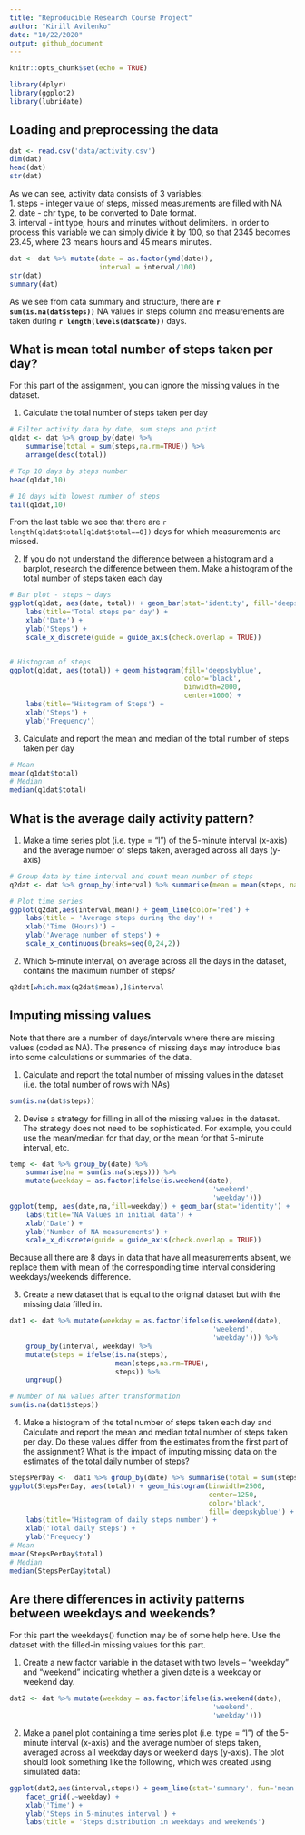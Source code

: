 ```yaml
---
title: "Reproducible Research Course Project"
author: "Kirill Avilenko"
date: "10/22/2020"
output: github_document
---
```


```r
knitr::opts_chunk$set(echo = TRUE)

library(dplyr)
library(ggplot2)
library(lubridate)
```

## Loading and preprocessing the data
```r
dat <- read.csv('data/activity.csv')
dim(dat)
head(dat)
str(dat)
```

As we can see, activity data consists of 3 variables:  
1. steps - integer value of steps, missed measurements are filled with NA  
2. date - chr type, to be converted to Date format.  
3. interval - int type, hours and minutes without delimiters. In order to 
process this variable we can simply divide it by 100, so that 2345 becomes 23.45,
where 23 means hours and 45 means minutes.  

```r
dat <- dat %>% mutate(date = as.factor(ymd(date)),
                      interval = interval/100)
str(dat)
summary(dat)
```

As we see from data summary and structure, there are **`r sum(is.na(dat$steps))`** NA values in steps
column and measurements are taken during **`r length(levels(dat$date))`** days.

## What is mean total number of steps taken per day?
For this part of the assignment, you can ignore the missing values in the dataset.  

1. Calculate the total number of steps taken per day
```r
# Filter activity data by date, sum steps and print 
q1dat <- dat %>% group_by(date) %>% 
    summarise(total = sum(steps,na.rm=TRUE)) %>%
    arrange(desc(total))

# Top 10 days by steps number
head(q1dat,10)

# 10 days with lowest number of steps
tail(q1dat,10)
```

From the last table we see that there are `r length(q1dat$total[q1dat$total==0])`
days for which measurements are missed.

2. If you do not understand the difference between a histogram and a barplot, research the difference between them. Make a histogram of the total number of steps taken each day

```r
# Bar plot - steps ~ days
ggplot(q1dat, aes(date, total)) + geom_bar(stat='identity', fill='deepskyblue') +
    labs(title='Total steps per day') +
    xlab('Date') +
    ylab('Steps') + 
    scale_x_discrete(guide = guide_axis(check.overlap = TRUE))


# Histogram of steps
ggplot(q1dat, aes(total)) + geom_histogram(fill='deepskyblue',
                                           color='black',
                                           binwidth=2000,
                                           center=1000) +
    labs(title='Histogram of Steps') +
    xlab('Steps') +
    ylab('Frequency')
```

3. Calculate and report the mean and median of the total number of steps taken per day

```r
# Mean
mean(q1dat$total)
# Median
median(q1dat$total)
```

## What is the average daily activity pattern?

1. Make a time series plot (i.e. type = "l") of the 5-minute interval (x-axis) and the average number of steps taken, averaged across all days (y-axis)
```r
# Group data by time interval and count mean number of steps
q2dat <- dat %>% group_by(interval) %>% summarise(mean = mean(steps, na.rm=TRUE))

# Plot time series
ggplot(q2dat,aes(interval,mean)) + geom_line(color='red') + 
    labs(title = 'Average steps during the day') +
    xlab('Time (Hours)') + 
    ylab('Average number of steps') +
    scale_x_continuous(breaks=seq(0,24,2))
```

2. Which 5-minute interval, on average across all the days in the dataset, 
contains the maximum number of steps?
```r
q2dat[which.max(q2dat$mean),]$interval
```

## Imputing missing values

Note that there are a number of days/intervals where there are missing values (coded as NA). The presence of missing days may introduce bias into some calculations or summaries of the data.

1. Calculate and report the total number of missing values in the dataset 
(i.e. the total number of rows with NAs)
```r
sum(is.na(dat$steps))
```

2. Devise a strategy for filling in all of the missing values in the dataset. 
The strategy does not need to be sophisticated. For example, you could use the 
mean/median for that day, or the mean for that 5-minute interval, etc.
```r
temp <- dat %>% group_by(date) %>% 
    summarise(na = sum(is.na(steps))) %>% 
    mutate(weekday = as.factor(ifelse(is.weekend(date),
                                                  'weekend',
                                                  'weekday')))
ggplot(temp, aes(date,na,fill=weekday)) + geom_bar(stat='identity') +
    labs(title='NA Values in initial data') +
    xlab('Date') +
    ylab('Number of NA measurements') +
    scale_x_discrete(guide = guide_axis(check.overlap = TRUE))

```
Because all there are 8 days in data that have all measurements absent, we replace
them with mean of the corresponding time interval considering weekdays/weekends difference.

3. Create a new dataset that is equal to the original dataset but with the missing data filled in.
```r
dat1 <- dat %>% mutate(weekday = as.factor(ifelse(is.weekend(date),
                                                  'weekend',
                                                  'weekday'))) %>%
    group_by(interval, weekday) %>% 
    mutate(steps = ifelse(is.na(steps),
                          mean(steps,na.rm=TRUE),
                          steps)) %>%
    ungroup()

# Number of NA values after transformation
sum(is.na(dat1$steps))
```


4. Make a histogram of the total number of steps taken each day and Calculate and report the mean and median total number of steps taken per day. Do these values differ from the estimates from the first part of the assignment? What is the impact of imputing missing data on the estimates of the total daily number of steps?
```r
StepsPerDay <-  dat1 %>% group_by(date) %>% summarise(total = sum(steps))
ggplot(StepsPerDay, aes(total)) + geom_histogram(binwidth=2500, 
                                                 center=1250, 
                                                 color='black',
                                                 fill='deepskyblue') +
    labs(title='Histogram of daily steps number') +
    xlab('Total daily steps') +
    ylab('Frequecy') 
# Mean
mean(StepsPerDay$total)
# Median
median(StepsPerDay$total)
```

## Are there differences in activity patterns between weekdays and weekends?

For this part the weekdays() function may be of some help here. Use the dataset with the filled-in missing values for this part.

1. Create a new factor variable in the dataset with two levels -- "weekday" and "weekend" indicating whether a given date is a weekday or weekend day.
```r
dat2 <- dat %>% mutate(weekday = as.factor(ifelse(is.weekend(date),
                                                  'weekend',
                                                  'weekday'))) 
```

2. Make a panel plot containing a time series plot (i.e. type = "l") of the 5-minute interval (x-axis) and the average number of steps taken, averaged across all weekday days or weekend days (y-axis). The plot should look something like the following, which was created using simulated data:

```r
ggplot(dat2,aes(interval,steps)) + geom_line(stat='summary', fun='mean') +
    facet_grid(.~weekday) +
    xlab('Time') +
    ylab('Steps in 5-minutes interval') +
    labs(title = 'Steps distribution in weekdays and weekends')
```
